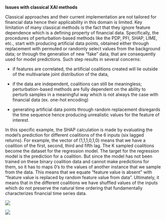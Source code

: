 **Issues with classical XAI methods**

Classical approaches and their current implementation are not tailored for financial data hence their applicability in this domain is limited. Key limitation of many classical methods is the fact that they ignore feature dependence which is a defining property of financial data. Specifically, the procedures of perturbation-based methods like the PDP, PFI, SHAP, LIME, etc., start with producing artificial data points, obtained either through replacement with permuted or randomly select values from the background data; or through the generation of new "fake" data, that are consequently used for model predictions. Such step results in several concerns:

-   if features are correlated, the artificial coalitions created will lie outside of the multivariate joint distribution of the data,

-   if the data are independent, coalitions can still be meaningless; perturbation-based methods are fully dependent on the ability to perturb samples in a meaningful way which is not always the case with financial data (ex. one-hot encoding)

-   generating artificial data points through random replacement disregards the time sequence hence producing unrealistic values for the feature of interest.

In this specific example, the SHAP calculation is made by evaluating the model's prediction for different coalitions of the 6 inputs (six lagged returns). For example, the vector of (1,1,1,0,1,0) means that we have a coalition of the first, second, third and fifth lag. The K sampled coalitions become the dataset for the regression model. The target for the regression model is the prediction for a coalition. But since the model has not been trained on these binary coalition data and cannot make predictions for them, so it has to maps 0's to the values of another instance that we sample from the data. This means that we equate "feature value is absent" with "feature value is replaced by random feature value from data". Ultimately, it means that in the different coalitions we have shuffled values of the inputs which do not preserve the natural time ordering that fundamentally characterizes financial time series data.

![](images/classic_left.jpg)

![](images/classic_right.jpg)
